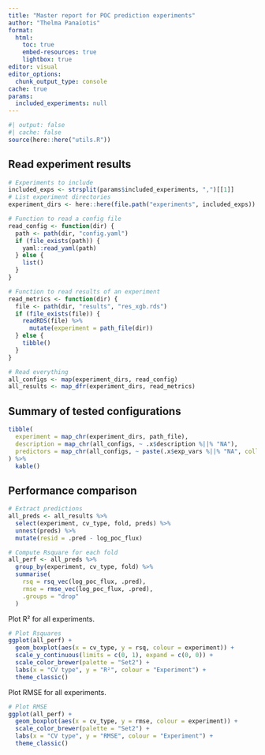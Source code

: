 ```yaml
---
title: "Master report for POC prediction experiments"
author: "Thelma Panaïotis"
format:
  html:
    toc: true
    embed-resources: true
    lightbox: true
editor: visual
editor_options: 
  chunk_output_type: console
cache: true
params:
  included_experiments: null
---
```


```r
#| output: false
#| cache: false
source(here::here("utils.R"))
```

## Read experiment results

```r

# Experiments to include
included_exps <- strsplit(params$included_experiments, ",")[[1]]
# List experiment directories
experiment_dirs <- here::here(file.path("experiments", included_exps))

# Function to read a config file
read_config <- function(dir) {
  path <- path(dir, "config.yaml")
  if (file_exists(path)) {
    yaml::read_yaml(path)
  } else {
    list()
  }
}

# Function to read results of an experiment
read_metrics <- function(dir) {
  file <- path(dir, "results", "res_xgb.rds")
  if (file_exists(file)) {
    readRDS(file) %>%
      mutate(experiment = path_file(dir))
  } else {
    tibble()
  }
}

# Read everything
all_configs <- map(experiment_dirs, read_config)
all_results <- map_dfr(experiment_dirs, read_metrics)
```

## Summary of tested configurations

```r
tibble(
  experiment = map_chr(experiment_dirs, path_file),
  description = map_chr(all_configs, ~ .x$description %||% "NA"),
  predictors = map_chr(all_configs, ~ paste(.x$exp_vars %||% "NA", collapse = ", "))
) %>%
  kable()
```

## Performance comparison

```r
# Extract predictions
all_preds <- all_results %>% 
  select(experiment, cv_type, fold, preds) %>% 
  unnest(preds) %>% 
  mutate(resid = .pred - log_poc_flux)

# Compute Rsquare for each fold
all_perf <- all_preds %>%
  group_by(experiment, cv_type, fold) %>%
  summarise(
    rsq = rsq_vec(log_poc_flux, .pred),
    rmse = rmse_vec(log_poc_flux, .pred),
    .groups = "drop"
  )
```

Plot R² for all experiments.

```r
# Plot Rsquares
ggplot(all_perf) +
  geom_boxplot(aes(x = cv_type, y = rsq, colour = experiment)) +
  scale_y_continuous(limits = c(0, 1), expand = c(0, 0)) +
  scale_color_brewer(palette = "Set2") +
  labs(x = "CV type", y = "R²", colour = "Experiment") +
  theme_classic()
```

Plot RMSE for all experiments.

```r
# Plot RMSE
ggplot(all_perf) +
  geom_boxplot(aes(x = cv_type, y = rmse, colour = experiment)) +
  scale_color_brewer(palette = "Set2") +
  labs(x = "CV type", y = "RMSE", colour = "Experiment") +
  theme_classic()
```
